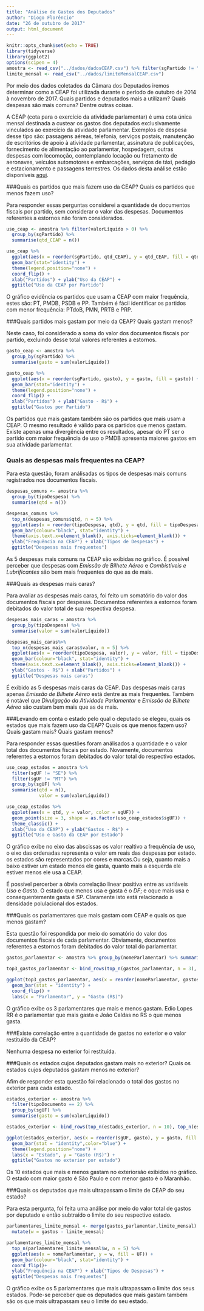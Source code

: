 ```yaml
---
title: "Análise de Gastos dos Deputados"
author: "Diogo Florêncio"
date: "26 de outubro de 2017"
output: html_document
---
```


```r
knitr::opts_chunk$set(echo = TRUE)
library(tidyverse)
library(ggplot2)
options(scipen = 4)
amostra <- read_csv("../dados/dadosCEAP.csv") %>% filter(sgPartido != "NA")
limite_mensal <- read_csv("../dados/limiteMensalCEAP.csv")
```
Por meio dos dados coletados da Câmara dos Deputados iremos determinar como a CEAP foi utilizada durante o período de outubro de 2014 à novembro de 2017. Quais partidos e deputados mais a utilizam? Quais despesas são mais comuns? Dentre outras coisas.

A CEAP (cota para o exercício da atividade parlamentar) é uma cota única mensal destinada a custear os gastos dos deputados exclusivamente vinculados ao exercício da atividade parlamentar. Exemplos de despesa desse tipo são: passagens aéreas, telefonia, serviços postais, manutenção de escritórios de apoio à atividade parlamentar, assinatura de publicações, fornecimento de alimentação ao parlamentar, hospedagem, outras despesas com locomoção, contemplando locação ou fretamento de aeronaves, veículos automotores e embarcações, serviços de táxi, pedágio e estacionamento e passagens terrestres. Os dados desta análise estão disponíveis [aqui](https://instructure-uploads.s3.amazonaws.com/account_70000000000010/attachments/56674660/dadosCEAP.csv.zip?response-content-disposition=attachment%3B%20filename%3D%22dadosCEAP.csv.zip%22%3B%20filename%2A%3DUTF-8%27%27dadosCEAP.csv.zip&X-Amz-Algorithm=AWS4-HMAC-SHA256&X-Amz-Credential=AKIAJFNFXH2V2O7RPCAA%2F20171031%2Fus-east-1%2Fs3%2Faws4_request&X-Amz-Date=20171031T133839Z&X-Amz-Expires=86400&X-Amz-SignedHeaders=host&X-Amz-Signature=27666f57686790fe29da7e4191daa763f081963cb1ff4760eba1e9c3c29fdd02).

###Quais os partidos que mais fazem uso da CEAP? Quais os partidos que menos fazem uso?

Para responder essas perguntas considerei a quantidade de documentos fiscais por partido, sem considerar o valor das despesas. Documentos referentes a estornos não foram considerados.
```r
uso_ceap <- amostra %>% filter(valorLíquido > 0) %>%
  group_by(sgPartido) %>%
  summarise(qtd_CEAP = n()) 

uso_ceap %>% 
  ggplot(aes(x = reorder(sgPartido, qtd_CEAP), y = qtd_CEAP, fill = qtd_CEAP)) +  
  geom_bar(stat="identity") +
  theme(legend.position="none") +
  coord_flip() +
  xlab("Partidos") + ylab("Uso da CEAP") +
  ggtitle("Uso da CEAP por Partido")
```

O gráfico evidência os partidos que usam a CEAP com maior frequência, estes são: PT, PMDB, PSDB e PP. Também é fácil identificar os partidos com menor frequência: PTdoB, PMN, PRTB e PRP.

###Quais partidos mais gastam por meio da CEAP? Quais gastam menos?

Neste caso, foi considerado a soma do valor dos documentos fiscais por partido, excluindo desse total valores referentes a estornos.
```r
gasto_ceap <- amostra %>% 
  group_by(sgPartido) %>% 
  summarise(gasto = sum(valorLíquido))

gasto_ceap %>% 
  ggplot(aes(x = reorder(sgPartido, gasto), y = gasto, fill = gasto)) +  
  geom_bar(stat="identity") +
  theme(legend.position="none") +
  coord_flip() +
  xlab("Partidos") + ylab("Gasto - R$") +
  ggtitle("Gastos por Partido")
```

Os partidos que mais gastam também são os partidos que mais usam a CEAP. O mesmo resultado é válido para os partidos que menos gastam. Existe apenas uma divergência entre os resultados, apesar do PT ser o partido com maior frequência de uso o PMDB apresenta maiores gastos em sua atividade parlamentar.  

### Quais as despesas mais frequentes na CEAP?

Para esta questão, foram análisadas os tipos de despesas mais comuns registrados nos documentos fiscais. 
```r
despesas_comuns <- amostra %>% 
  group_by(tipoDespesa) %>% 
  summarise(qtd = n())

despesas_comuns %>% 
  top_n(despesas_comuns$qtd, n = 5) %>% 
  ggplot(aes(x = reorder(tipoDespesa, qtd), y = qtd, fill = tipoDespesa)) +  
  geom_bar(colour="black", stat="identity") +
  theme(axis.text.x=element_blank(), axis.ticks=element_blank()) +
  ylab("Frequência na CEAP") + xlab("Tipos de Despesas") + 
  ggtitle("Despesas mais frequentes")
```

As 5 despesas mais comuns na CEAP são exibidas no gráfico. É possível perceber que despesas com *Emissão de Bilhete Aéreo* e *Combistíveis e Lubrificantes* são bem mais frequentes do que as de mais.

###Quais as despesas mais caras?

Para avaliar as despesas mais caras, foi feito um somatório do valor dos documentos fiscais por despesas. Documentos referentes a estornos foram debitados do valor total de sua respectiva despesa.
```r
despesas_mais_caras = amostra %>% 
  group_by(tipoDespesa) %>% 
  summarise(valor = sum(valorLíquido))

despesas_mais_caras%>% 
  top_n(despesas_mais_caras$valor, n = 5) %>% 
  ggplot(aes(x = reorder(tipoDespesa, valor), y = valor, fill = tipoDespesa)) +  
  geom_bar(colour="black", stat="identity") +
  theme(axis.text.x=element_blank(), axis.ticks=element_blank()) +
  ylab("Gastos - R$") + xlab("Partidos") + 
  ggtitle("Despesas mais caras")
```

É exibido as 5 despesas mais caras da CEAP. Das despesas mais caras apenas *Emissão de Bilhete Aéreo* está dentre as mais frequentes. Também é notável que *Divulgação da Atividade Parlamentar* e *Emissão de Bilhete Aéreo* são custam bem mais que as de mais.

###Levando em conta o estado pelo qual o deputado se elegeu, quais os estados que mais fazem uso da CEAP? Quais os que menos fazem uso? Quais gastam mais? Quais gastam menos?

Para responder essas questões foram análisados a quantidade e o valor total dos documentos fiscais por estado. Novamente, documentos referentes a estornos foram debitados do valor total do respectivo estados.
```r
uso_ceap_estados = amostra %>% 
  filter(sgUF != "SE") %>% 
  filter(sgUF != "MT") %>%
  group_by(sgUF) %>% 
  summarise(qtd = n(),
            valor = sum(valorLíquido))

uso_ceap_estados %>% 
  ggplot(aes(x = qtd, y = valor, color = sgUF)) +  
  geom_point(size = 3, shape = as.factor(uso_ceap_estados$sgUF)) + 
  theme_classic() +
  xlab("Uso da CEAP") + ylab("Gastos - R$") +
  ggtitle("Uso e Gasto da CEAP por Estado")
```

O gráfico exibe no eixo das abscissas os valor realtivo a frequência de uso, o eixo das ordenadas representa o valor em reais das despesas por estado. os estados são representados por cores e marcas.Ou seja, quanto mais a baixo estiver um estado menos ele gasta, quanto mais a esquerda ele estiver menos ele usa a CEAP.

É possível percerber a óbvia correlação linear positiva entre as variáveis *Uso* e *Gasto*. O estado que menos usa e gasta é o *DF*; e oque mais usa e consequentemente gasta é *SP*. Claramente isto está relacionado a densidade polulacional dos estados. 

###Quais os parlamentares que mais gastam com CEAP e quais os que menos gastam?

Esta questão foi respondida por meio do somatório do valor dos documentos fiscais de cada parlamentar. Obviamente, documentos referentes a estornos foram debitados do valor total do parlamentar.
```r
gastos_parlamentar <- amostra %>% group_by(nomeParlamentar) %>% summarise(UF = first(sgUF), gastos = sum(valorLíquido))

top3_gastos_parlamentar <- bind_rows(top_n(gastos_parlamentar, n = 3), top_n(gastos_parlamentar, n = -3))

ggplot(top3_gastos_parlamentar, aes(x = reorder(nomeParlamentar, gastos), y = gastos, fill = UF)) +
  geom_bar(stat = "identity") + 
  coord_flip() +
  labs(x = "Parlamentar", y = "Gasto (R$)")
```

O gráfico exibe os 3 parlamentares que mais e menos gastam. Edio Lopes RR é o parlamentar que mais gasta e João Caldas no RS o que menos gasta. 

###Existe correlação entre a quantidade de gastos no exterior e o valor restituído da CEAP? 

Nenhuma despesa no exterior foi restituída.

###Quais os estados cujos deputados gastam mais no exterior? Quais os estados cujos deputados gastam menos no exterior?

Afim de responder esta questão foi relacionado o total dos gastos no exterior para cada estado.
```r
estados_exterior <- amostra %>%
  filter(tipoDocumento == 2) %>%
  group_by(sgUF) %>%
  summarise(gasto = sum(valorLíquido))

estados_exterior <- bind_rows(top_n(estados_exterior, n = 10), top_n(estados_exterior, n = -10))

ggplot(estados_exterior, aes(x = reorder(sgUF, gasto), y = gasto, fill = gasto)) +
  geom_bar(stat = "identity",color="blue") + 
  theme(legend.position="none") +
  labs(x = "Estado", y = "Gasto (R$)") +
  ggtitle("Gastos no exterior por estado")
```

Os 10 estados que mais e menos gastam no exteriorsão exibidos no gráfico. O estado com maior gasto é São Paulo e com menor gasto é o Maranhão.

###Quais os deputados que mais ultrapassam o limite de CEAP do seu estado?

Para esta pergunta, foi feita uma análise por meio do valor total de gastos por deputado e então subtraído o limite do seu respectivo estado.
```r
parlamentares_limite_mensal <- merge(gastos_parlamentar,limite_mensal) %>% 
  mutate(w = gastos - limite_mensal)

parlamentares_limite_mensal %>% 
  top_n(parlamentares_limite_mensal$w, n = 5) %>% 
  ggplot(aes(x = nomeParlamentar, y = w, fill = UF)) +  
  geom_bar(colour="black", stat="identity") +
  coord_flip()+
  ylab("Frequência na CEAP") + xlab("Tipos de Despesas") + 
  ggtitle("Despesas mais frequentes")
```

O gráfico exibe os 5 parlamentares que mais ultrapassam o limite dos seus estados. Pode-se perceber que os deputados que mais gastam também são os que mais ultrapassam seu o limite do seu estado.